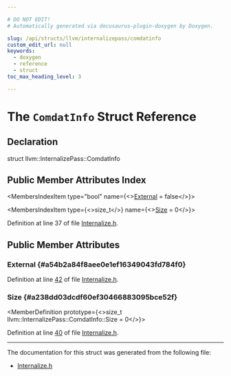 ```yaml
---

# DO NOT EDIT!
# Automatically generated via docusaurus-plugin-doxygen by Doxygen.

slug: /api/structs/llvm/internalizepass/comdatinfo
custom_edit_url: null
keywords:
  - doxygen
  - reference
  - struct
toc_max_heading_level: 3

---
```





# The `ComdatInfo` Struct Reference

<DoxygenPage pluginConfig={pluginConfig}>



## Declaration

<CodeBlock>struct llvm::InternalizePass::ComdatInfo</CodeBlock>

## Public Member Attributes Index

<MembersIndex>

<MembersIndexItem
  type="bool"
  name={<><a href="#a54b2a84f8aee0e1ef16349043fd784f0">External</a> = false</>}>
</MembersIndexItem>

<MembersIndexItem
  type={<>size&#95;t</>}
  name={<><a href="#a238dd03dcdf60ef30466883095bce52f">Size</a> = 0</>}>
</MembersIndexItem>

</MembersIndex>


Definition at line 37 of file <a href="/docs/api/files/include/include/llvm/include/llvm/transforms/include/llvm/transforms/ipo/internalize-h">Internalize.h</a>.

<SectionDefinition>

## Public Member Attributes

### External {#a54b2a84f8aee0e1ef16349043fd784f0}

<MemberDefinition
  prototype="bool llvm::InternalizePass::ComdatInfo::External = false">

Definition at line <a href="/docs/api/files/include/include/llvm/include/llvm/transforms/include/llvm/transforms/ipo/internalize-h/#l00042">42</a> of file <a href="/docs/api/files/include/include/llvm/include/llvm/transforms/include/llvm/transforms/ipo/internalize-h">Internalize.h</a>.
</MemberDefinition>

### Size {#a238dd03dcdf60ef30466883095bce52f}

<MemberDefinition
  prototype={<>size&#95;t llvm::InternalizePass::ComdatInfo::Size = 0</>}>

Definition at line <a href="/docs/api/files/include/include/llvm/include/llvm/transforms/include/llvm/transforms/ipo/internalize-h/#l00040">40</a> of file <a href="/docs/api/files/include/include/llvm/include/llvm/transforms/include/llvm/transforms/ipo/internalize-h">Internalize.h</a>.
</MemberDefinition>

</SectionDefinition>

<hr/>

The documentation for this struct was generated from the following file:

<ul>
<li><a href="/docs/api/files/include/include/llvm/include/llvm/transforms/include/llvm/transforms/ipo/internalize-h">Internalize.h</a></li>
</ul>

</DoxygenPage>
